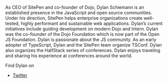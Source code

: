 As CEO of SitePen and co-founder of Dojo, Dylan Schiemann is an established presence in the JavaScript and open source communities. 
Under his direction, SitePen helps enterprise organizations create well-tested, highly performant and sustainable web applications. 
Dylan’s current initiatives include guiding development on modern Dojo and Intern. Dylan was the co-founder of the Dojo 
Foundation which is now part of the Open JS Foundation. Dylan is passionate about the JS community. 
As an early adopter of TypeScript, Dylan and the SitePen team organize TSConf. Dylan also organizes the HalfStack series of 
conferences. Dylan enjoys traveling and sharing his experience at conferences around the world.

Find Dylan on
- [Twitter](https://twitter.com/dylans)
